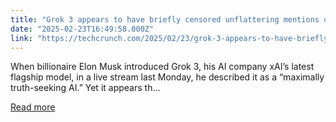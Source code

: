```yaml
---
title: "Grok 3 appears to have briefly censored unflattering mentions of Trump and Musk"
date: "2025-02-23T16:49:58.000Z"
link: "https://techcrunch.com/2025/02/23/grok-3-appears-to-have-briefly-censored-unflattering-mentions-of-trump-and-musk/"
---
```


When billionaire Elon Musk introduced Grok 3, his AI company xAI&#8217;s latest flagship model, in a live stream last Monday, he described it as a “maximally truth-seeking AI.&#8221; Yet it appears th...

[Read more](https://techcrunch.com/2025/02/23/grok-3-appears-to-have-briefly-censored-unflattering-mentions-of-trump-and-musk/)
